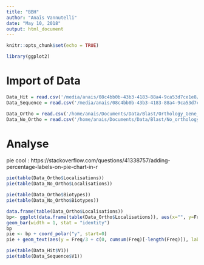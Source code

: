```yaml
---
title: "BBH"
author: "Anaïs Vannutelli"
date: "May 10, 2018"
output: html_document
---
```


```r
knitr::opts_chunk$set(echo = TRUE)
```

```r
library(ggplot2)
```

# Import of Data

```r
Data_Hit = read.csv('/media/anais/08c4bb0b-43b3-4183-88a4-9ca53d7ce1e8/home/anais/Documents/Data/Blast/TypeG4Hit.txt', header = F, sep = "\t")
Data_Sequence = read.csv('/media/anais/08c4bb0b-43b3-4183-88a4-9ca53d7ce1e8/home/anais/Documents/Data/Blast/TypeG4Sequence.txt', header = F, sep = "\t")
```

```r
Data_Ortho = read.csv('/home/anais/Documents/Data/Blast/Orthology_Gene_BBHrG4.txt', header = T, sep = "\t")
Data_No_Ortho = read.csv('/home/anais/Documents/Data/Blast/No_orthology_Gene_BBHrG4.txt', header = T, sep = "\t")
```

# Analyse

pie cool : https://stackoverflow.com/questions/41338757/adding-percentage-labels-on-pie-chart-in-r

```r
pie(table(Data_Ortho$Localisations))
pie(table(Data_No_Ortho$Localisations))

pie(table(Data_Ortho$Biotypes))
pie(table(Data_No_Ortho$Biotypes))
```

```r
data.frame(table(Data_Ortho$Localisations))
bp<- ggplot(data.frame(table(Data_Ortho$Localisations)), aes(x="", y=Freq, fill=Var1))+
geom_bar(width = 1, stat = "identity")
bp
pie <- bp + coord_polar("y", start=0)
pie + geom_text(aes(y = Freq/3 + c(0, cumsum(Freq)[-length(Freq)]), label = percent(Freq/100)), size=5)
```

```r
pie(table(Data_Hit$V1))
pie(table(Data_Sequence$V1))
```


